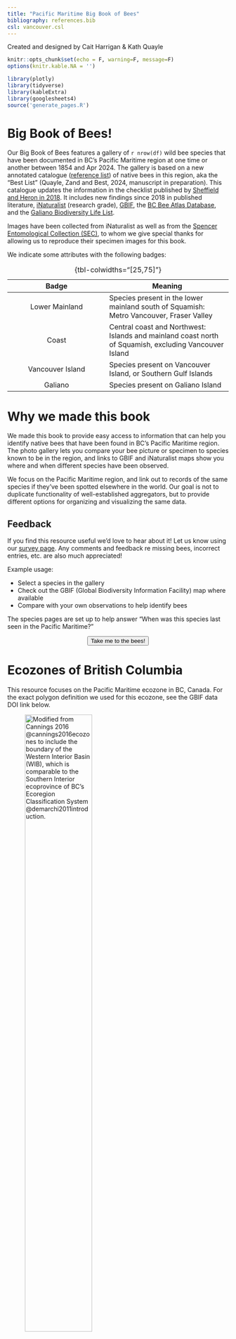 ```yaml
---
title: "Pacific Maritime Big Book of Bees"
bibliography: references.bib
csl: vancouver.csl
---
```


Created and designed by Cait Harrigan & Kath Quayle

```r
knitr::opts_chunk$set(echo = F, warning=F, message=F)
options(knitr.kable.NA = '')

library(plotly)
library(tidyverse)
library(kableExtra)
library(googlesheets4)
source('generate_pages.R')

```

# Big Book of Bees!

Our Big Book of Bees features a gallery of `r nrow(df)` wild bee species that have been documented in BC’s Pacific Maritime region at one time or another between 1854 and Apr 2024. The gallery is based on a new annotated catalogue ([reference list](/references.html)) of native bees in this region, aka the “Best List” (Quayle, Zand and Best, 2024, manuscript in preparation). This catalogue updates the information in the checklist published by [Sheffield and Heron in 2018](https://journal.entsocbc.ca/index.php/journal/article/view/1001). It includes new findings since 2018 in published literature, [iNaturalist](https://www.inaturalist.org/) (research grade), [GBIF](https://www.gbif.org/), the [BC Bee Atlas Database](https://www.bcnativebees.org/bc-bee-atlas), and the [Galiano Biodiversity Life List](https://biogaliano.org/taxa/). 

Images have been collected from iNaturalist as well as from the [Spencer Entomological Collection (SEC)](https://www.zoology.ubc.ca/entomology/), to whom we give special thanks for allowing us to reproduce their specimen images for this book.


We indicate some attributes with the following badges:

|                  Badge                  | Meaning                                                                                               |
|:------------------------------:|----------------------------------------|
| [Lower Mainland]{.lower-mainland-badge} | Species present in the lower mainland south of Squamish: Metro Vancouver, Fraser Valley               |
|          [Coast]{.coast-badge}          | Central coast and Northwest: Islands and mainland coast north of Squamish, excluding Vancouver Island |
|    [Vancouver Island]{.vanc-isl-badge}    | Species present on Vancouver Island, or Southern Gulf Islands                                         |
|         [Galiano]{.gali-badge}          | Species present on Galiano Island                                                                     |

: {tbl-colwidths="\[25,75\]"}

# Why we made this book

We made this book to provide easy access to information that can help you identify native bees that have been found in BC’s Pacific Maritime region. The photo gallery lets you compare your bee picture or specimen to species known to be in the region, and links to GBIF and iNaturalist maps show you where and when different species have been observed.

We focus on the Pacific Maritime region, and link out to records of the same species if they've been spotted elsewhere in the world. Our goal is not to duplicate functionality of well-established aggregators, but to provide different options for organizing and visualizing the same data.

::: {.callout-note icon="false"}
# Feedback

If you find this resource useful we'd love to hear about it! Let us know using our [survey page](https://forms.gle/WQtfTvAeJDGKkrP37). Any comments and feedback re missing bees, incorrect entries, etc. are also much appreciated!
:::

Example usage:

-   Select a species in the gallery
-   Check out the GBIF (Global Biodiversity Information Facility) map where available
-   Compare with your own observations to help identify bees

The species pages are set up to help answer "When was this species last seen in the Pacific Maritime?"

<center><a href="gallery.html"><button type="button" class="btn btn-secondary">Take me to the bees! <i class="fa-solid fa-arrow-right"></i> </button></a></center>

# Ecozones of British Columbia

This resource focuses on the Pacific Maritime ecozone in BC, Canada. For the exact polygon definition we used for this ecozone, see the GBIF data DOI link below.

![Modified from Cannings 2016 @cannings2016ecozones to include the boundary of the Western Interior Basin (WIB), which is comparable to the Southern Interior ecoprovince of BC’s Ecoregion Classification System @demarchi2011introduction.](files/ecozones.png){width="60%" float="center" fig_alt="Map of BC shaded to show ecozones. Pacific maritime is highlighted on the west coast of BC, Canada"}


See the [Ecozones Framework of Canada](http://www.ecozones.ca) for more information.

# Bee families in the Pacific Maritime

These maps show observations from GBIF for bee families in the Pacific Maritime. Double click any genus to isolate it on the map. 37 historical datasets are represented in our GBIF data, [downloaded December 27th 2023](https://doi.org/10.15468/dl.vtr55y).

```r
map_plot <- function(df){
  df %>%
    filter(!is.na(Species))%>%
    mutate(Year=ifelse(Year<2015, 'Before 2015', Year)) %>%
  mutate(Year = ordered(Year, levels = c('Before 2015', 2015:2023))) %>%
  complete(Year, Genus) %>%
  plot_ly() %>%
  add_trace(
    lat = ~lat, lon =~lon,
    mode = 'markers', type = 'scattermapbox',
    frame= ~Year,
    color = ~Genus,
    text = ~paste('Species:', Genus, Species, '\nObserved:', stamp("March 1, 1999")(date)),
    size=10,
    colors='Paired'
  ) %>%
  layout(mapbox = list(
    style = 'carto-positron', show_legend = T,
    #zoom=7, center = list(lon = -123, lat = 49)))
    zoom=3.5, center = list(lon = -127, lat = 52)),
    title = 'GBIF observations') %>%
    return()
}
```

::: panel-tabset
## Andrenidae

```r
gbif %>%
  filter(family == 'Andrenidae') %>%
  map_plot()
```

## Apidae

```r
gbif %>%
  filter(family == 'Apidae') %>%
  map_plot()
```

## Colletidae

```r
gbif %>%
  filter(family == 'Colletidae') %>%
  map_plot()
```

## Halictidae

```r
gbif %>%
  filter(family == 'Halictidae') %>%
  map_plot()
```

## Megachilidae

```r
gbif %>%
  filter(family == 'Megachilidae') %>%
  map_plot()
```

## Melittidae

```r
gbif %>%
  filter(family == 'Melittidae') %>%
  map_plot()
```
:::

# Data Completeness

Bee book gallery shows two pieces of information per species page:

1.  Bee image (curated by KQ)
2.  Map of observations in Pacific Maritime (pulled from GBIF)

Page completeness is as follows:

```r
upset_list = list(`Has PM map` = unique(gbif$Species),
                  `In bee gallery` = unique(df$Species), 
                  `Has image` = unique(df$Species[!is.na(df$`Image link`)])
)

UpSetR::upset(UpSetR::fromList(upset_list))

```

# Family coverage

```r
gbif %>%
  filter(!is.na(Species)) %>%
  group_by(family, Species) %>% 
  summarize(n()) %>%
  group_by(family) %>% 
  summarize(gbif=n()) %>%
  rename(Family=family) %>%
  merge(df %>%
    filter(!is.na(Species)) %>%
    group_by(Family) %>% 
    summarize(gallery=n())
  ) %>%
  pivot_longer(-c(Family)) %>%
  ggplot(aes(x = reorder(Family, value), y = value, fill=name)) + 
  geom_bar(stat='identity', position = 'dodge') +
  ggpubr::theme_pubr() +
  coord_flip() + 
  scale_fill_manual(values = c('#376D61', 'grey70'), labels = c("Bee Book", "GBIF")) + 
  labs(y = 'Count', x = 'Family', fill='Collection')

```

Last updated: `r now()`
